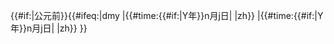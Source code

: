 {{#if:{{{4|}}}|公元前}}{{#ifeq:{{{format|}}}|dmy
|{{#time:{{#if:{{{1|}}}|Y年}}n月j日|{{padleft:{{{3|}}}|4}} {{{2|}}} {{{1|}}}|zh}}
|{{#time:{{#if:{{{1|}}}|Y年}}n月j日|{{padleft:{{{1|}}}|4}} {{{2|}}} {{{3|}}}|zh}}
}}<noinclude>{{documentation}}</noinclude>